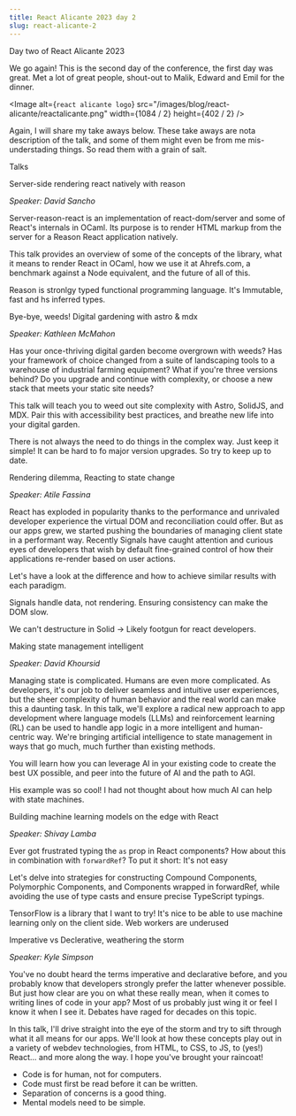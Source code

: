 ```yaml
---
title: React Alicante 2023 day 2
slug: react-alicante-2
---
```


Day two of React Alicante 2023

We go again!
This is the second day of the conference, the first day was great. Met a lot of great people, shout-out to Malik, Edward and Emil for the dinner.

<Image
  alt={`react alicante logo`}
  src="/images/blog/react-alicante/reactalicante.png"
  width={1084 / 2}
  height={402 / 2}
/>

Again, I will share my take aways below. These take aways are nota description of the talk, and some of them might even be from me mis-understading things.
So read them with a grain of salt.

Talks

Server-side rendering react natively with reason

_Speaker: David Sancho_

Server-reason-react is an implementation of react-dom/server and some of React's internals in OCaml. Its purpose is to render HTML markup from the server for a Reason React application natively.

This talk provides an overview of some of the concepts of the library, what it means to render React in OCaml, how we use it at Ahrefs.com, a benchmark against a Node equivalent, and the future of all of this.

Reason is stronlgy typed functional programming language.
It's Immutable, fast and hs inferred types.

Bye-bye, weeds! Digital gardening with astro & mdx

_Speaker: Kathleen McMahon_

Has your once-thriving digital garden become overgrown with weeds? Has your framework of choice changed from a suite of landscaping tools to a warehouse of industrial farming equipment? What if you're three versions behind? Do you upgrade and continue with complexity, or choose a new stack that meets your static site needs?

This talk will teach you to weed out site complexity with Astro, SolidJS, and MDX. Pair this with accessibility best practices, and breathe new life into your digital garden.

There is not always the need to do things in the complex way. Just keep it simple!
It can be hard to fo major version upgrades. So try to keep up to date.

Rendering dilemma, Reacting to state change

_Speaker: Atile Fassina_

React has exploded in popularity thanks to the performance and unrivaled developer experience the virtual DOM and reconciliation could offer. But as our apps grew, we started pushing the boundaries of managing client state in a performant way. Recently Signals have caught attention and curious eyes of developers that wish by default fine-grained control of how their applications re-render based on user actions.

Let's have a look at the difference and how to achieve similar results with each paradigm.

Signals handle data, not rendering.
Ensuring consistency can make the DOM slow.

We can't destructure in Solid -> Likely footgun for react developers.

Making state management intelligent

_Speaker: David Khoursid_

Managing state is complicated. Humans are even more complicated. As developers, it's our job to deliver seamless and intuitive user experiences, but the sheer complexity of human behavior and the real world can make this a daunting task. In this talk, we'll explore a radical new approach to app development where language models (LLMs) and reinforcement learning (RL) can be used to handle app logic in a more intelligent and human-centric way. We're bringing artificial intelligence to state management in ways that go much, much further than existing methods.

You will learn how you can leverage AI in your existing code to create the best UX possible, and peer into the future of AI and the path to AGI.

His example was so cool! I had not thought about how much AI can help with state machines.

Building machine learning models on the edge with React

_Speaker: Shivay Lamba_

Ever got frustrated typing the `as` prop in React components? How about this in combination with `forwardRef`? To put it short: It's not easy

Let's delve into strategies for constructing Compound Components, Polymorphic Components, and Components wrapped in forwardRef, while avoiding the use of type casts and ensure precise TypeScript typings.

TensorFlow is a library that I want to try!
It's nice to be able to use machine learning only on the client side.
Web workers are underused

Imperative vs Declerative, weathering the storm

_Speaker: Kyle Simpson_

You've no doubt heard the terms imperative and declarative before, and you probably know that developers strongly prefer the latter whenever possible. But just how clear are you on what these really mean, when it comes to writing lines of code in your app? Most of us probably just wing it or feel I know it when I see it. Debates have raged for decades on this topic.

In this talk, I'll drive straight into the eye of the storm and try to sift through what it all means for our apps. We'll look at how these concepts play out in a variety of webdev technologies, from HTML, to CSS, to JS, to (yes!) React... and more along the way. I hope you've brought your raincoat!

- Code is for human, not for computers.
- Code must first be read before it can be written.
- Separation of concerns is a good thing.
- Mental models need to be simple.
